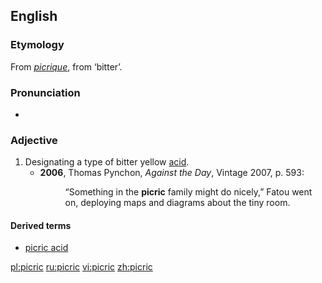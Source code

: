 ==English==

===Etymology===
From {{etyl|fr}} ''[[picrique]]'', from {{etyl|grc}} {{term|lang=grc|πικρός}} ‘bitter’.

===Pronunciation===
* {{IPA|/ˈpɪkɹɪk/}}

===Adjective===
{{en-adj}}

# Designating a type of bitter yellow [[acid]].
#* '''2006''', Thomas Pynchon, ''Against the Day'', Vintage 2007, p. 593:
#*: “Something in the '''picric''' family might do nicely,” Fatou went on, deploying maps and diagrams about the tiny room.

====Derived terms====
* [[picric acid]]

[[pl:picric]]
[[ru:picric]]
[[vi:picric]]
[[zh:picric]]